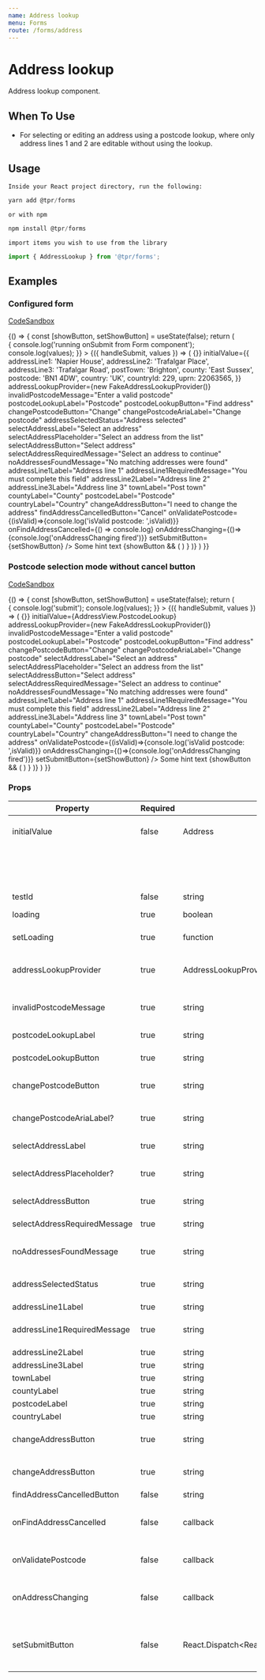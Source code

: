 ```yaml
---
name: Address lookup
menu: Forms
route: /forms/address
---
```



# Address lookup

Address lookup component.

## When To Use

- For selecting or editing an address using a postcode lookup, where only address lines 1 and 2 are editable without using the lookup.

## Usage

`Inside your React project directory, run the following:`

```js
yarn add @tpr/forms
```

`or with npm`

```js
npm install @tpr/forms
```

`import items you wish to use from the library`

```js
import { AddressLookup } from '@tpr/forms';
```

## Examples

### Configured form

[CodeSandbox](https://codesandbox.io)

<Playground>
	{() => {
    	const [showButton, setShowButton] = useState(false);
    	return (
    		<Form
    			onSubmit={(values) => {
    				console.log('running onSubmit from Form component');
    				console.log(values);
    			}}
    		>
    			{({ handleSubmit, values }) => (
    				<form onSubmit={handleSubmit}>
    					<AddressLookup
    						loading={false}
    						setLoading={() =>{}}
    						initialValue={{
    							addressLine1: 'Napier House',
    							addressLine2: 'Trafalgar Place',
    							addressLine3: 'Trafalgar Road',
    							postTown: 'Brighton',
    							county: 'East Sussex',
    							postcode: 'BN1 4DW',
    							country: 'UK',
    							countryId: 229,
    							uprn: 22063565,
    						}}
    						addressLookupProvider={new FakeAddressLookupProvider()}
    						invalidPostcodeMessage="Enter a valid postcode"
    						postcodeLookupLabel="Postcode"
    						postcodeLookupButton="Find address"
    						changePostcodeButton="Change"
    						changePostcodeAriaLabel="Change postcode"
								addressSelectedStatus="Address selected"
    						selectAddressLabel="Select an address"
    						selectAddressPlaceholder="Select an address from the list"
    						selectAddressButton="Select address"
    						selectAddressRequiredMessage="Select an address to continue"
    						noAddressesFoundMessage="No matching addresses were found"
    						addressLine1Label="Address line 1"
    						addressLine1RequiredMessage="You must complete this field"
    						addressLine2Label="Address line 2"
    						addressLine3Label="Address line 3"
    						townLabel="Post town"
    						countyLabel="County"
    						postcodeLabel="Postcode"
    						countryLabel="Country"
    						changeAddressButton="I need to change the address"
    						findAddressCancelledButton="Cancel"
    						onValidatePostcode={(isValid)=>{console.log('isValid postcode: ',isValid)}}
    						onFindAddressCancelled={() => console.log}
    						onAddressChanging={()=>{console.log('onAddressChanging fired')}}
    						setSubmitButton={setShowButton}
    						/>
    						<Flex cfg={{flexDirection: 'column', mt:1}}>
    							<Hint expanded>Some hint text</Hint>
    						</Flex>
    						{showButton &&
    							(	<ArrowButton
    									title={'Save and Continue'}
    									iconSide="right"
    									pointsTo="right"
    									type="submit"
        	        		cfg={{ mr: 5 }}
    								/>)
    							}
    				</form>
    			)}
    		</Form>
    	)
    }}

</Playground>

### Postcode selection mode without cancel button

[CodeSandbox](https://codesandbox.io)

<Playground>
{() => {
			const [showButton, setShowButton] = useState(false);
    	return (
    		<Form
    			onSubmit={(values) => {
    				console.log('submit');
    				console.log(values);
    			}}
    		>
    			{({ handleSubmit, values }) => (
    				<form onSubmit={handleSubmit}>
    					<AddressLookup
    						loading={false}
    						setLoading={() =>{}}
    						initialValue={AddressView.PostcodeLookup}
    						addressLookupProvider={new FakeAddressLookupProvider()}
    						invalidPostcodeMessage="Enter a valid postcode"
    						postcodeLookupLabel="Postcode"
    						postcodeLookupButton="Find address"
    						changePostcodeButton="Change"
    						changePostcodeAriaLabel="Change postcode"
    						selectAddressLabel="Select an address"
    						selectAddressPlaceholder="Select an address from the list"
    						selectAddressButton="Select address"
    						selectAddressRequiredMessage="Select an address to continue"
    						noAddressesFoundMessage="No matching addresses were found"
    						addressLine1Label="Address line 1"
    						addressLine1RequiredMessage="You must complete this field"
    						addressLine2Label="Address line 2"
    						addressLine3Label="Address line 3"
    						townLabel="Post town"
    						countyLabel="County"
    						postcodeLabel="Postcode"
    						countryLabel="Country"
    						changeAddressButton="I need to change the address"
    						onValidatePostcode={(isValid)=>{console.log('isValid postcode: ',isValid)}}
    						onAddressChanging={()=>{console.log('onAddressChanging fired')}}
								setSubmitButton={setShowButton}
    						/>
    						<Flex cfg={{flexDirection: 'column', mt:1}}>
    							<Hint expanded>Some hint text</Hint>
    						</Flex>
    						{showButton &&
    							(	<ArrowButton
    									title={'Save and Continue'}
    									iconSide="right"
    									pointsTo="right"
    									type="submit"
    									cfg={{ mr: 5 }}
    								/>)
    							}
    				</form>
    			)}
    		</Form>
    	)
    }}

</Playground>

### Props

| Property                     | Required | Type                                            | Description                                                                                                            |
| ---------------------------- | -------- | ----------------------------------------------- | ---------------------------------------------------------------------------------------------------------------------- |
| initialValue                 | false    | Address                                         | Existing value to pre-populate the component. Or one of the following values:                                          |
|                              |          |                                                 | { AddressView.PostcodeLookup, AddressView.SelectAddress, AddressView.EditAddress }                                     |
| testId                       | false    | string                                          | data attribute for testers                                                                                             |
| loading                      | true     | boolean                                         | Whether the component is currently loading data                                                                        |
| setLoading                   | true     | function                                        | Function the component can use to set the value of `loading`                                                           |
| addressLookupProvider        | true     | AddressLookupProvider                           | A provider to look up addresses by postcode, then transform them to the Address format                                 |
| invalidPostcodeMessage       | true     | string                                          | Error message when an invalid or incomplete postcode is looked up                                                      |
| postcodeLookupLabel          | true     | string                                          | Label for the postcode lookup field                                                                                    |
| postcodeLookupButton         | true     | string                                          | Text of the button which triggers a postcode lookup                                                                    |
| changePostcodeButton         | true     | string                                          | Text of the button which allows a different postcode to be looked up                                                   |
| changePostcodeAriaLabel?     | true     | string                                          | Accessible label of the button which allows a different postcode to be looked up                                       |
| selectAddressLabel           | true     | string                                          | Label for the dropdown list of matching addresses                                                                      |
| selectAddressPlaceholder?    | true     | string                                          | Placeholder text within the dropdown list of matching addresses                                                        |
| selectAddressButton          | true     | string                                          | Text of the button which selects a matching address                                                                    |
| selectAddressRequiredMessage | true     | string                                          | Error when a matched address is not selected                                                                           |
| noAddressesFoundMessage      | true     | string                                          | Message indicating no addresses matched the postcode                                                                   |
| addressSelectedStatus        | true     | string                                          | Status available to assistive technology to indicate when an address has been selected                                 |
| addressLine1Label            | true     | string                                          | Label for Address Line 1 field                                                                                         |
| addressLine1RequiredMessage  | true     | string                                          | Error message when Address Line 1 is left blank or < 2 characters                                                      |
| addressLine2Label            | true     | string                                          | Label for Address Line 2 field                                                                                         |
| addressLine3Label            | true     | string                                          | Label for Address Line 3 field                                                                                         |
| townLabel                    | true     | string                                          | Label for the town field                                                                                               |
| countyLabel                  | true     | string                                          | Label for the county field                                                                                             |
| postcodeLabel                | true     | string                                          | Label for the postcode field                                                                                           |
| countryLabel                 | true     | string                                          | Label for the country field                                                                                            |
| changeAddressButton          | true     | string                                          | Text for the button to change the selected address and start a new postcode lookup                                     |
| changeAddressButton          | true     | string                                          | Text for the button to change the selected address and start a new postcode lookup                                     |
| findAddressCancelledButton   | false    | string                                          | Text for the cancel button                                                                                             |
| onFindAddressCancelled       | false    | callback                                        | Shows a cancel button and binds a callback which is called when the button is clicked                                  |
| onValidatePostcode           | false    | callback                                        | Binds a callback which is called when the Select Address button is clicked                                             |
| onAddressChanging            | false    | callback                                        | Binds a callback which is called when the I need to change the address button is clicked                               |
| setSubmitButton              | false    | React.Dispatch<React.SetStateAction<boolean\>\> | Allows AddressLookup to control a boolean React.useState hook. In example used to control showing a from submit button |
